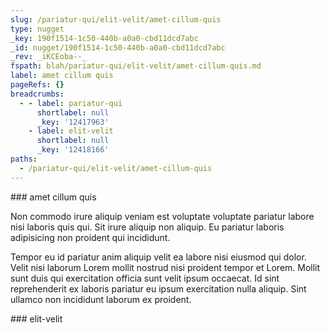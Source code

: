 ```yaml
---
slug: /pariatur-qui/elit-velit/amet-cillum-quis
type: nugget
_key: 190f1514-1c50-440b-a0a0-cbd11dcd7abc
_id: nugget/190f1514-1c50-440b-a0a0-cbd11dcd7abc
_rev: _iKCEoba--_
fspath: blah/pariatur-qui/elit-velit/amet-cillum-quis.md
label: amet cillum quis
pageRefs: {}
breadcrumbs:
  - - label: pariatur-qui
      shortlabel: null
      _key: '12417963'
    - label: elit-velit
      shortlabel: null
      _key: '12418166'
paths:
  - /pariatur-qui/elit-velit/amet-cillum-quis
---
```


<NuggetArea>
<Nugget slug="/pariatur-qui/elit-velit/amet-cillum-quis" type="nugget" _key="190f1514-1c50-440b-a0a0-cbd11dcd7abc" _id="nugget/190f1514-1c50-440b-a0a0-cbd11dcd7abc" _rev="_iKCEoba--_" fspath="blah/pariatur-qui/elit-velit/amet-cillum-quis.md" label="amet cillum quis" paths="/pariatur-qui/elit-velit/amet-cillum-quis">
<NuggetBody>
### amet cillum quis

Non commodo irure aliquip veniam est voluptate voluptate pariatur labore nisi laboris quis qui. Sit irure aliquip non aliquip. Eu pariatur laboris adipisicing non proident qui incididunt.

Tempor eu id pariatur anim aliquip velit ea labore nisi eiusmod qui dolor. Velit nisi laborum Lorem mollit nostrud nisi proident tempor et Lorem. Mollit sunt duis qui exercitation officia sunt velit ipsum occaecat. Id sint reprehenderit ex laboris pariatur eu ipsum exercitation nulla aliquip. Sint ullamco non incididunt laborum ex proident.

</NuggetBody>
<Breadcrumbs>
<Crumbs>
<Crumb _key="12417963" label="pariatur-qui" /><Crumb _key="12418166" label="elit-velit" />
</Crumbs>
</Breadcrumbs>
</Nugget>

<NuggetsInbound>
</NuggetsInbound>
<NuggetsOutbound>
</NuggetsOutbound>
</NuggetArea>
<PassagesInbound>
<Passage direction="inbound" type="passage" _key="12418166" _id="passage/12418166" _rev="_iKCEoba---" label="elit-velit" passage="elit-velit" fspath="blah/pariatur-qui/elit-velit" paths="/pariatur-qui/elit-velit" slug="/pariatur-qui/elit-velit">
<NuggetBody>
### elit-velit

</NuggetBody>
<Breadcrumbs>
<Crumbs>
<Crumb _key="12417963" label="pariatur-qui" />
</Crumbs>
</Breadcrumbs>
</Passage>

</PassagesInbound>
<PassagesOutbound>
</PassagesOutbound>